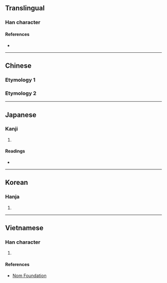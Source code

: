 {{character info/new}}
{{also|虧}}<!-- may be replaced by zh-forms -->
==Translingual==

===Han character===
{{Han char|rn=7|rad=二|as=01|sn=3|four=|canj=MMVS,XMMVS|ids=⿱一丂}}

====References====
* {{Han ref|kx=0086.070|dkj=00253|dj=0177.050|hdz=10005.010|uh=4E8F|ud=20111}}

----

==Chinese==

===Etymology 1===
{{zh-see|虧}}

===Etymology 2===
{{zh-see|于|a}}

----

==Japanese==

===Kanji===
{{ja-kanji|grade=|rs=二01}}

# {{defn|lang=ja|sort=二01}}

====Readings====
* {{ja-readings|on=[[う]] (u)|kun=[[かける]] (kakeru)}}

----

==Korean==

===Hanja===
{{ko-hanja|hangeul=[[유]], [[우]]|rv=yu, u|mr=yu, u}}

# {{defn|lang=ko|sort=二01}}

----

==Vietnamese==

===Han character===
{{vi-readings|rs=二01| hanviet = [[khuây]], [[khuy]]}}

# {{defn|lang=vi|sort=二01}}

====References====
* [http://nomfoundation.org/common/nom_details.php?codepoint=4e8f Nom Foundation]